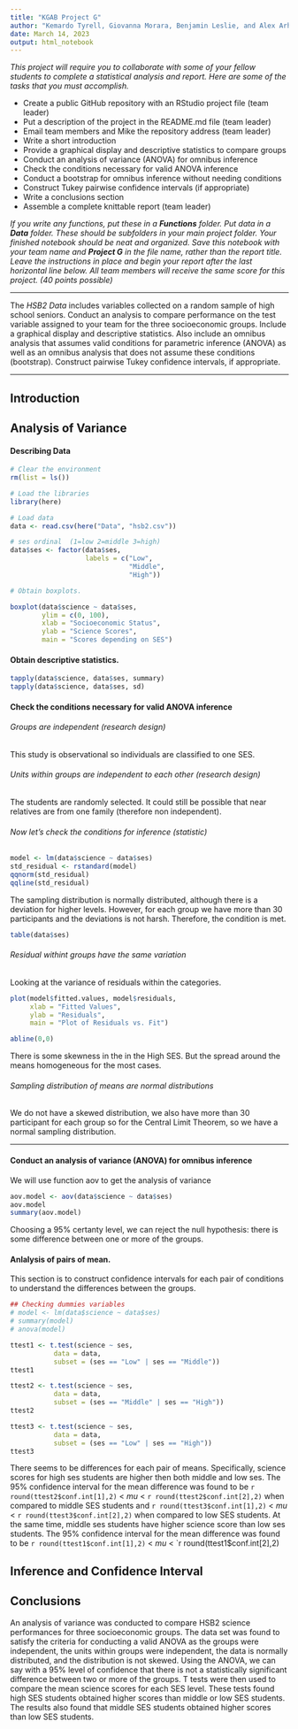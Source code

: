 ```yaml
---
title: "KGAB Project G"
author: "Kemardo Tyrell, Giovanna Morara, Benjamin Leslie, and Alex Arhin"
date: March 14, 2023
output: html_notebook
---
```


*This project will require you to collaborate with some of your fellow students to complete a statistical analysis and report. Here are some of the tasks that you must accomplish.*

- Create a public GitHub repository with an RStudio project file (team leader)
- Put a description of the project in the README.md file (team leader)
- Email team members and Mike the repository address (team leader)
- Write a short introduction
- Provide a graphical display and descriptive statistics to compare groups
- Conduct an analysis of variance (ANOVA) for omnibus inference
- Check the conditions necessary for valid ANOVA inference
- Conduct a bootstrap for omnibus inference without needing conditions
- Construct Tukey pairwise confidence intervals (if appropriate)
- Write a conclusions section
- Assemble a complete knittable report (team leader)

*If you write any functions, put these in a **Functions** folder. Put data in a **Data** folder. These should be subfolders in your main project folder. Your finished notebook should be neat and organized. Save this notebook with your team name and **Project G** in the file name, rather than the report title. Leave the instructions in place and begin your report after the last horizontal line below. All team members will receive the same score for this project. (40 points possible)*

***

The *HSB2 Data* includes variables collected on a random sample of high school seniors. Conduct an analysis to compare performance on the test variable assigned to your team for the three socioeconomic groups. Include a graphical display and descriptive statistics. Also include an omnibus analysis that assumes valid conditions for parametric inference (ANOVA) as well as an omnibus analysis that does not assume these conditions (bootstrap). Construct pairwise Tukey confidence intervals, if appropriate.

***


## Introduction



## Analysis of Variance




#### Describing Data
```r
# Clear the environment
rm(list = ls())

# Load the libraries
library(here)

# Load data
data <- read.csv(here("Data", "hsb2.csv"))
```

```r
# ses ordinal  (1=low 2=middle 3=high)  
data$ses <- factor(data$ses,
                   labels = c("Low",
                              "Middle",
                              "High"))

# Obtain boxplots.

boxplot(data$science ~ data$ses,
        ylim = c(0, 100),
        xlab = "Socioeconomic Status",
        ylab = "Science Scores",
        main = "Scores depending on SES")

```

#### Obtain descriptive statistics.

```r
tapply(data$science, data$ses, summary)
tapply(data$science, data$ses, sd)
```


#### Check the conditions necessary for valid ANOVA inference

###### Groups are independent (research design)

This study is observational so individuals are classified to one SES.

###### Units within groups are independent to each other (research design)

The students are randomly selected. It could still be possible that near
relatives are from one family (therefore non independent).

###### Now let's check the conditions for inference (statistic)

```r
model <- lm(data$science ~ data$ses)
std_residual <- rstandard(model)
qqnorm(std_residual)
qqline(std_residual)
```

The sampling distribution is normally distributed, although there is 
a deviation for higher levels. However, for each group we have more
than 30 participants and the deviations is not harsh. Therefore, the 
condition is met.

```r
table(data$ses)
```

###### Residual withint groups have the same variation

Looking at the variance of residuals within the categories. 

```r
plot(model$fitted.values, model$residuals,
     xlab = "Fitted Values",
     ylab = "Residuals",
     main = "Plot of Residuals vs. Fit")

abline(0,0)
```

There is some skewness in the in the High SES. But the spread around the 
means homogeneous for the most cases.

###### Sampling distribution of means are normal distributions

We do not have a skewed distribution, we also have more than 30
participant for each group so for the Central Limit Theorem, so we have
a normal sampling distribution. 

---------------------------------------------------------------------------

#### Conduct an analysis of variance (ANOVA) for omnibus inference

We will use function aov to get the analysis of variance

```r
aov.model <- aov(data$science ~ data$ses)
aov.model
summary(aov.model)
```
Choosing a 95% certanty level, we can reject the null hypothesis: there is
some difference between one or more of the groups.

#### Anlalysis of pairs of mean.

This section is to construct confidence intervals for each pair of 
conditions to understand the differences between the groups.

```r
## Checking dummies variables
# model <- lm(data$science ~ data$ses)
# summary(model)
# anova(model)
```


```r
ttest1 <- t.test(science ~ ses,
           data = data,
           subset = (ses == "Low" | ses == "Middle"))
ttest1

ttest2 <- t.test(science ~ ses,
           data = data,
           subset = (ses == "Middle" | ses == "High"))
ttest2

ttest3 <- t.test(science ~ ses,
           data = data,
           subset = (ses == "Low" | ses == "High"))
ttest3
```

There seems to be differences for each pair of means. Specifically, science scores for high ses students are higher then both middle and low ses. The 95% confidence interval for the mean difference was found to be `r round(ttest2$conf.int[1],2)` < $mu$ < `r round(ttest2$conf.int[2],2)` when compared to middle SES students and `r round(ttest3$conf.int[1],2)` < $mu$ < `r round(ttest3$conf.int[2],2)` when compared to low SES students. At the same time, middle ses students have higher science score than low ses students. The 95% confidence interval for the mean difference was found to be `r round(ttest1$conf.int[1],2)` < $mu$ < `r round(ttest1$conf.int[2],2)


## Inference and Confidence Interval



## Conclusions
An analysis of variance was conducted to compare HSB2 science performances for three socioeconomic groups. The data set was found to satisfy the criteria for conducting a valid ANOVA as the groups were independent, the units within groups were independent, the data is normally distributed, and the distribution is not skewed. Using the ANOVA, we can say with a 95% level of confidence that there is not a statistically significant difference between two or more of the groups. T tests were then used to compare the mean science scores for each SES level. These tests found high SES students obtained higher scores than middle or low SES students. The results also found that middle SES students obtained higher scores than low SES students.

